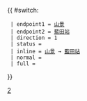 {{ #switch: {{{format|}}}
  | endpoint1 = [[山景巴士總站|山景]]
  | endpoint2 = [[藍田公共運輸交匯處|藍田站]]
  | direction = 1
  | status = {{HK Bus Status|M}}
  | inline = [[山景巴士總站|山景]] → [[藍田公共運輸交匯處|藍田站]]
  | normal =
  | full =
}}<noinclude>[[Category:九龍巴士路線模板|2]]</noinclude>